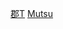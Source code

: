 {{Navbox
|name = 陸奧國的郡
|state = {{{state|autocollapse}}}
|titlestyle = background:#efefef;
|title = [[陸奧國]]的郡（1869年起）
|imageleft =
|image =
|bodystyle = background:#f9f9f9;
|groupstyle = background:#efefef;vertical-align:top;padding:0.125em 0.25em;
|liststyle = width:auto;
|oddstyle = background:#fcfcfc;
|evenstyle =
|list1 = [[津輕郡 (陸奧國)|津輕郡]] &#124; [[北郡]] &#124; [[三戶郡]] &#124; [[二戶郡]]
}}<noinclude>
[[Category:陸奧國|郡T]]
[[Category:日本令制國行政區劃模板|Mutsu]]
</noinclude>